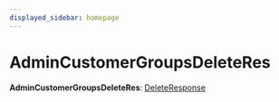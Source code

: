 ```yaml
---
displayed_sidebar: homepage
---
```



# AdminCustomerGroupsDeleteRes

 **AdminCustomerGroupsDeleteRes**: [DeleteResponse](../interfaces/medusa.DeleteResponse.mdx)
